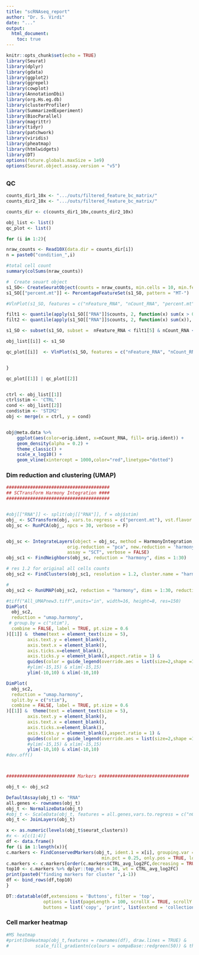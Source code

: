 ```yaml
---
title: "scRNAseq_report"
author: "Dr. S. Virdi"
date: "..."
output:  
  html_document:
    toc: true
---
```


```{=html}
<style type="text/css">
.main-container {
  max-width: 1800px;
  margin-left: auto;
  margin-right: auto;
}
</style>
```
```r
knitr::opts_chunk$set(echo = TRUE)
library(Seurat)
library(dplyr)
library(gdata)
library(ggplot2)
library(ggrepel)
library(cowplot)
library(AnnotationDbi)
library(org.Hs.eg.db)
library(clusterProfiler)
library(SummarizedExperiment)
library(BiocParallel)
library(magrittr)
library(tidyr)
library(patchwork)
library(viridis)
library(pheatmap)
library(htmlwidgets)
library(DT)
options(future.globals.maxSize = 1e9)
options(Seurat.object.assay.version = "v5")

```
## {.tabset}

### QC
```r

counts_dir1_10x <- ".../outs/filtered_feature_bc_matrix/"
counts_dir2_10x <- ".../outs/filtered_feature_bc_matrix/"

counts_dir <- c(counts_dir1_10x,counts_dir2_10x)

obj_list <- list()
qc_plot <- list()

for (i in 1:2){

nraw_counts <- Read10X(data.dir = counts_dir[i])
n = paste0("condition_",i)

#total cell count
summary(colSums(nraw_counts))

#  Create seuart object
s1_SO<- CreateSeuratObject(counts = nraw_counts, min.cells = 10, min.features = 200, project = paste0(n,"_10x_scRNAseq"))
s1_SO[["percent.mt"]] <- PercentageFeatureSet(s1_SO, pattern = "MT-")

#VlnPlot(s1_SO, features = c("nFeature_RNA", "nCount_RNA", "percent.mt"), ncol = 3)

filt1 <- quantile(apply(s1_SO[["RNA"]]$counts, 2, function(x) sum(x > 0)), c(.25, .50,  .75, .90, .99))
filt2 <- quantile(apply(s1_SO[["RNA"]]$counts, 2, function(x) sum(x)), c(.25, .50,  .75, .90, .99))

s1_SO <- subset(s1_SO, subset =  nFeature_RNA < filt1[5] & nCount_RNA < filt2[5] &  nCount_RNA > 1000 & percent.mt < 10)

obj_list[[i]] <- s1_SO

qc_plot[[i]]  <- VlnPlot(s1_SO, features = c("nFeature_RNA", "nCount_RNA", "percent.mt"), ncol = 3)


}

qc_plot[[1]] | qc_plot[[2]]


ctrl <- obj_list[[1]]
ctrl$stim <- 'CTRL'
cond <- obj_list[[2]]
cond$stim <- 'STIM2'
obj <- merge(x = ctrl, y = cond)


obj@meta.data %>% 
    ggplot(aes(color=orig.ident, x=nCount_RNA, fill= orig.ident)) + 
    geom_density(alpha = 0.2) + 
    theme_classic() +
    scale_x_log10() + 
    geom_vline(xintercept = 1000,color="red",linetype="dotted")

```

### Dim reduction and clustering (UMAP)
```r
#######################################
## SCTransform Harmony Integration ####
#######################################


#obj[["RNA"]] <- split(obj[["RNA"]], f = obj$stim)
obj_ <- SCTransform(obj, vars.to.regress = c("percent.mt"), vst.flavor = "v2", verbose = FALSE)
obj_sc <- RunPCA(obj_, npcs = 30, verbose = F)


obj_sc <- IntegrateLayers(object = obj_sc, method = HarmonyIntegration,
                       orig.reduction = "pca", new.reduction = 'harmony',
                       assay = "SCT", verbose = FALSE)
obj_sc1 <- FindNeighbors(obj_sc, reduction = "harmony", dims = 1:30)

# res 1.2 for original all cells counts
obj_sc2 <- FindClusters(obj_sc1, resolution = 1.2, cluster.name = "harmony_clusters")

#
obj_sc2 <- RunUMAP(obj_sc2, reduction = "harmony", dims = 1:30, reduction.name = "umap.harmony")

#tiff("All_UMAPnew3.tiff",units="in", width=16, height=8, res=150)
DimPlot(
  obj_sc2,
  reduction = "umap.harmony",
 # group.by = c("stim"),
  combine = FALSE, label = TRUE, pt.size = 0.6
)[[1]] &  theme(text = element_text(size = 5),
        axis.text.y = element_blank(),
        axis.text.x = element_blank(),
        axis.ticks.x=element_blank(),
        axis.ticks.y = element_blank(),aspect.ratio = 1) &  
        guides(color = guide_legend(override.aes = list(size=2,shape =18), keyheight = 0.2,keywidth = 0.5, ncol=2)) & 
        #ylim(-15,15) & xlim(-15,15)
        ylim(-10,10) & xlim(-10,10) 

DimPlot(
  obj_sc2,
  reduction = "umap.harmony",
  split.by = c("stim"),
  combine = FALSE, label = TRUE, pt.size = 0.6
)[[1]] &  theme(text = element_text(size = 5),
        axis.text.y = element_blank(),
        axis.text.x = element_blank(),
        axis.ticks.x=element_blank(),
        axis.ticks.y = element_blank(),aspect.ratio = 1) &  
        guides(color = guide_legend(override.aes = list(size=2,shape =18), keyheight = 0.2,keywidth = 0.5, ncol=2)) & 
        #ylim(-15,15) & xlim(-15,15)
        ylim(-10,10) & xlim(-10,10)
#dev.off()



########################## Markers ##################################

obj_t <- obj_sc2

DefaultAssay(obj_t) <- "RNA"
all.genes <- rownames(obj_t)
obj_t <- NormalizeData(obj_t)
#obj_t <- ScaleData(obj_t, features = all.genes,vars.to.regress = c("nCount_RNA", "percent.mt"))
obj_t <- JoinLayers(obj_t)

x <- as.numeric(levels(obj_t$seurat_clusters))
#x <- x[c(1:4)]
df <- data.frame()
for (i in 1:length(x)){
c.markers <- FindConservedMarkers(obj_t, ident.1 = x[i], grouping.var = "stim",verbose = FALSE,
                                    min.pct = 0.25, only.pos = TRUE, logfc.threshold = 0.25) # min.pct = .25 for all
c.markers <- c.markers[order(c.markers$CTRL_avg_log2FC,decreasing = TRUE),]
top10 <- c.markers %>% dplyr::top_n(n = 10, wt = CTRL_avg_log2FC)
print(paste0("finding markers for cluster ",i-1))
df <- bind_rows(df,top10)
}

DT::datatable(df,extensions = 'Buttons', filter = 'top', 
              options = list(pageLength = 100, scrollX = TRUE, scrollY = "600px", autoWidth = TRUE, dom = 'Bfrtip',
              buttons = list('copy', 'print', list(extend = 'collection',buttons = c('csv', 'excel'),text = 'Download'))))


```

### Cell marker heatmap
```r
#MS heatmap
#print(DoHeatmap(obj_t,features = rownames(df), draw.lines = TRUE) &
#          scale_fill_gradientn(colours = oompaBase::redgreen(50)) & theme(text = element_text(size =8),legend.key.size = unit(.56, 'cm')))


```




